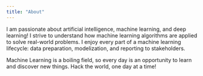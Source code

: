 ```yaml
---
title: "About"
---
```


I am passionate about artificial intelligence, machine learning, and deep learning! I strive to understand how machine learning algorithms are applied to solve real-world problems. I enjoy every part of a machine learning lifecycle: data preparation, modelization, and reporting to stakeholders.

Machine Learning is a boiling field, so every day is an opportunity to learn and discover new things. Hack the world, one day at a time!
